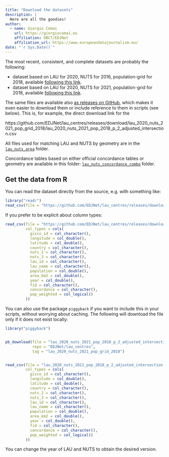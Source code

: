 ```yaml
---
title: "Download the datasets"
description: |
  Here are all the goodies!
author:
  - name: Giorgio Comai 
    url: https://giorgiocomai.eu
    affiliation: OBCT/EDJNet
    affiliation_url: https://www.europeandatajournalism.eu/
date: "`r Sys.Date()`"
---
```


The most recent, consistent, and complete datasets are probably the following:

- dataset based on LAU for 2020, NUTS for 2016, population-grid for 2018, available [following this link](https://github.com/EDJNet/lau_centres/tree/main/lau_centres/lau_2020_nuts_2016_pop_2018_p_2_adjusted_intersection.csv).
- dataset based on LAU for 2020, NUTS for 2021, population-grid for 2018, available [following this link](https://github.com/EDJNet/lau_centres/tree/main/lau_centres/lau_2020_nuts_2021_pop_2018_p_2_adjusted_intersection.csv).


The same files are available also [as releases on GitHub](https://github.com/EDJNet/lau_centres/releases), which makes it even easier to download them or include reference to them in scripts (see below). This is, for example, the direct download link for the 

https://github.com/EDJNet/lau_centres/releases/download/lau_2020_nuts_2021_pop_grid_2018/lau_2020_nuts_2021_pop_2018_p_2_adjusted_intersection.csv

All files used for matching LAU and NUTS by geometry are in the [`lau_nuts_area`](https://github.com/EDJNet/lau_centres/tree/main/lau_nuts_area) folder.

Concordance tables based on either official concordance tables or geometry are available in this folder: [`lau_nuts_concordance_combo`](https://github.com/EDJNet/lau_centres/tree/main/lau_nuts_concordance_combo) folder.


## Get the data from R


You can read the dataset directly from the source, e.g. with something like:

```r
library("readr")
read_csv(file = "https://github.com/EDJNet/lau_centres/releases/download/lau_2020_nuts_2021_pop_grid_2018/lau_2020_nuts_2021_pop_2018_p_2_adjusted_intersection.csv")
```

If you prefer to be explicit about column types:

```r
read_csv(file = "https://github.com/EDJNet/lau_centres/releases/download/lau_2020_nuts_2021_pop_grid_2018/lau_2020_nuts_2021_pop_2018_p_2_adjusted_intersection.csv",
         col_types = cols(
           gisco_id = col_character(),
           longitude = col_double(),
           latitude = col_double(),
           country = col_character(),
           nuts_2 = col_character(),
           nuts_3 = col_character(),
           lau_id = col_character(),
           lau_name = col_character(),
           population = col_double(),
           area_km2 = col_double(),
           year = col_double(),
           fid = col_character(),
           concordance = col_character(),
           pop_weighted = col_logical()
         ))
```

You can also use the package `piggyback` if you want to include this in your scripts, without worrying about caching. The following will download the file only if it does not exist locally:

```r
library("piggyback")


pb_download(file = "lau_2020_nuts_2021_pop_2018_p_2_adjusted_intersection.csv",
            repo = "EDJNet/lau_centres",
            tag = "lau_2020_nuts_2021_pop_grid_2018")


read_csv(file = "lau_2020_nuts_2021_pop_2018_p_2_adjusted_intersection.csv",
         col_types = cols(
           gisco_id = col_character(),
           longitude = col_double(),
           latitude = col_double(),
           country = col_character(),
           nuts_2 = col_character(),
           nuts_3 = col_character(),
           lau_id = col_character(),
           lau_name = col_character(),
           population = col_double(),
           area_km2 = col_double(),
           year = col_double(),
           fid = col_character(),
           concordance = col_character(),
           pop_weighted = col_logical()
         ))
```


You can change the year of LAU and NUTS to obtain the desired version. 
